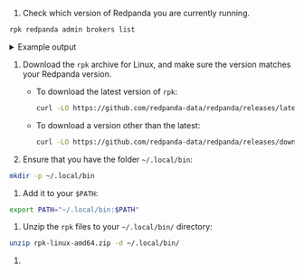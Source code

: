 
1. Check which version of Redpanda you are currently running.

  ```bash
  rpk redpanda admin brokers list
  ```

  <details>

  <summary>
  Example output
  </summary>

  ```
  NODE-ID  NUM-CORES  MEMBERSHIP-STATUS  IS-ALIVE  BROKER-VERSION
  1        12         active             true      v23.1.3 - 67f1cfcad7e02f5879df543551690a572d6386bc
  ```
  
  The Redpanda version is listed under `BROKER-VERSION`. In this example, the version is v23.1.3.

  </details>

1. Download the `rpk` archive for Linux, and make sure the version matches your Redpanda version.

    * To download the latest version of `rpk`:

      ```bash
      curl -LO https://github.com/redpanda-data/redpanda/releases/latest/download/rpk-linux-amd64.zip
      ```

    * To download a version other than the latest:

      ```bash
      curl -LO https://github.com/redpanda-data/redpanda/releases/download/v<version>/rpk-linux-amd64.zip
      ```

1. Ensure that you have the folder `~/.local/bin`:

  ```bash
  mkdir -p ~/.local/bin
  ```

1. Add it to your `$PATH`:

  ```bash
  export PATH="~/.local/bin:$PATH"
  ```

1. Unzip the `rpk` files to your `~/.local/bin/` directory:

  ```bash
  unzip rpk-linux-amd64.zip -d ~/.local/bin/
  ```

1. <RpkVersion/>